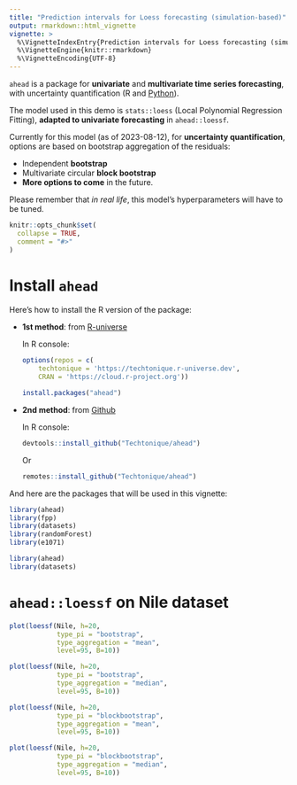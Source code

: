 ```yaml
---
title: "Prediction intervals for Loess forecasting (simulation-based)"
output: rmarkdown::html_vignette
vignette: >
  %\VignetteIndexEntry{Prediction intervals for Loess forecasting (simulation-based)}
  %\VignetteEngine{knitr::rmarkdown}
  %\VignetteEncoding{UTF-8}
---
```


`ahead` is a package for **univariate** and **multivariate time series forecasting**, with uncertainty quantification (R and [Python](https://techtonique.github.io/ahead_python/)).

The model used in this demo is `stats::loess` (Local Polynomial Regression Fitting), 
**adapted to univariate forecasting** in `ahead::loessf`. 

Currently for this model (as of 2023-08-12), for **uncertainty quantification**, options are based on bootstrap aggregation of the residuals:

-   Independent **bootstrap** 
-   Multivariate circular **block bootstrap** 
-   **More options to come** in the future.

Please remember that _in real life_, this model's hyperparameters will have to be tuned.

```r
knitr::opts_chunk$set(
  collapse = TRUE,
  comment = "#>"
)
```

# Install `ahead`

Here's how to install the R version of the package:

-   **1st method**: from [R-universe](https://techtonique.r-universe.dev)

    In R console:

    ``` r
    options(repos = c(
        techtonique = 'https://techtonique.r-universe.dev',
        CRAN = 'https://cloud.r-project.org'))

    install.packages("ahead")
    ```

-   **2nd method**: from [Github](https://github.com/Techtonique/ahead)

    In R console:

    ``` r
    devtools::install_github("Techtonique/ahead")
    ```

    Or

    ``` r
    remotes::install_github("Techtonique/ahead")
    ```

And here are the packages that will be used in this vignette:

```r
library(ahead)
library(fpp)
library(datasets)
library(randomForest)
library(e1071)
```

``` r
library(ahead)
library(datasets)
```

# `ahead::loessf` on Nile dataset 

```r
plot(loessf(Nile, h=20, 
            type_pi = "bootstrap",
            type_aggregation = "mean",
            level=95, B=10))
```

```r
plot(loessf(Nile, h=20, 
            type_pi = "bootstrap",
            type_aggregation = "median",
            level=95, B=10))
```

```r
plot(loessf(Nile, h=20, 
            type_pi = "blockbootstrap",
            type_aggregation = "mean",
            level=95, B=10))
```

```r
plot(loessf(Nile, h=20, 
            type_pi = "blockbootstrap",
            type_aggregation = "median",
            level=95, B=10))
```

